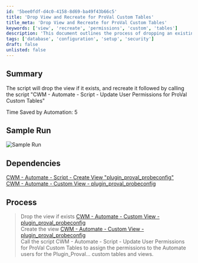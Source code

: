 ```yaml
---
id: '5bee0fdf-d4c0-4158-8d69-ba49f43b66c5'
title: 'Drop View and Recreate for ProVal Custom Tables'
title_meta: 'Drop View and Recreate for ProVal Custom Tables'
keywords: ['view', 'recreate', 'permissions', 'custom', 'tables']
description: 'This document outlines the process of dropping an existing view and recreating it, followed by executing a script to update user permissions for ProVal custom tables in ConnectWise Automate. The automation aims to enhance efficiency by saving time in user permission management.'
tags: ['database', 'configuration', 'setup', 'security']
draft: false
unlisted: false
---
```

## Summary

The script will drop the view if it exists, and recreate it followed by calling the script "CWM - Automate - Script - Update User Permissions for ProVal Custom Tables"

Time Saved by Automation: 5

## Sample Run

![Sample Run](../../../static/img/MySQL---View---Create-(plugin_proval_probeconfig)/image_1.png)

## Dependencies

[CWM - Automate - Script - Create View "plugin_proval_probeconfig"](https://proval.itglue.com/DOC-5078775-8288023)  
[CWM - Automate - Custom View - plugin_proval_probeconfig](https://proval.itglue.com/DOC-5078775-8288022)

## Process

> Drop the view if exists [CWM - Automate - Custom View - plugin_proval_probeconfig](https://proval.itglue.com/DOC-5078775-8288022)  
> Create the view [CWM - Automate - Custom View - plugin_proval_probeconfig](https://proval.itglue.com/DOC-5078775-8288022)  
> Call the script CWM - Automate - Script - Update User Permissions for ProVal Custom Tables to assign the permissions to the Automate users for the Plugin_Proval... custom tables and views.











